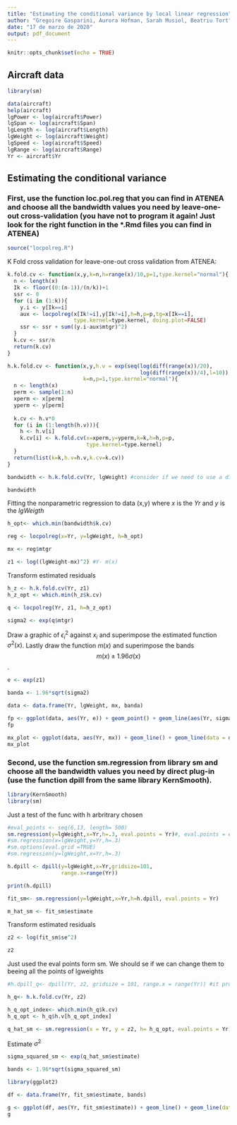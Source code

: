 ```yaml
---
title: "Estimating the conditional variance by local linear regression"
author: "Gregoire Gasparini, Aurora Hofman, Sarah Musiol, Beatriu Tort"
date: "17 de marzo de 2020"
output: pdf_document
---
```


```r
knitr::opts_chunk$set(echo = TRUE)
```

## Aircraft data
```r
library(sm)

data(aircraft)
help(aircraft)
lgPower <- log(aircraft$Power)
lgSpan <- log(aircraft$Span)
lgLength <- log(aircraft$Length)
lgWeight <- log(aircraft$Weight)
lgSpeed <- log(aircraft$Speed)
lgRange <- log(aircraft$Range)
Yr <- aircraft$Yr
```


## Estimating the conditional variance

### First, use the function loc.pol.reg that you can find in ATENEA and choose all the bandwidth values you need by leave-one-out cross-validation (you have not to program it again! Just look for the right function in the *.Rmd files you can find in ATENEA)

```r
source("locpolreg.R")
```

K Fold cross validation for leave-one-out cross validation from ATENEA:

```r
k.fold.cv <- function(x,y,k=n,h=range(x)/10,p=1,type.kernel="normal"){
  n <- length(x)
  Ik <- floor((0:(n-1))/(n/k))+1
  ssr <- 0
  for (i in (1:k)){
    y.i <- y[Ik==i]
    aux <- locpolreg(x[Ik!=i],y[Ik!=i],h=h,p=p,tg=x[Ik==i],
                     type.kernel=type.kernel, doing.plot=FALSE)
    ssr <- ssr + sum((y.i-aux$mtgr)^2)
  }
  k.cv <- ssr/n
  return(k.cv)
}

h.k.fold.cv <- function(x,y,h.v = exp(seq(log(diff(range(x))/20),
                                          log(diff(range(x))/4),l=10)), 
                        k=n,p=1,type.kernel="normal"){
  n <- length(x)
  perm <- sample(1:n)
  xperm <- x[perm]
  yperm <- y[perm]
  
  k.cv <- h.v*0
  for (i in (1:length(h.v))){
    h <- h.v[i]
    k.cv[i] <- k.fold.cv(x=xperm,y=yperm,k=k,h=h,p=p,
                         type.kernel=type.kernel)
  }
  return(list(k=k,h.v=h.v,k.cv=k.cv))
}

bandwidth <- h.k.fold.cv(Yr, lgWeight) #consider if we need to use a different vector for h.v

bandwidth

```

Fitting the nonparametric regression to data (x,y) where $x$ is the $Yr$ and $y$ is the $lgWeigth$

```r
h_opt<- which.min(bandwidth$k.cv)

reg <- locpolreg(x=Yr, y=lgWeight, h=h_opt) 

mx <- reg$mtgr

z1 <- log((lgWeight-mx)^2) #Y- m(x)

```

Transform estimated residuals

```r
h_z <- h.k.fold.cv(Yr, z1) 
h_z_opt <- which.min(h_z$k.cv)

q <- locpolreg(Yr, z1, h=h_z_opt)

sigma2 <- exp(q$mtgr)
```

Draw a graphic of $\epsilon^2_i$ against $x_i$ and superimpose the estimated function $\sigma^2(x)$. Lastly draw the function $m(x)$ and superimpose the bands $$m(x) \pm 1.96\sigma(x)$$.

```r
e <- exp(z1)

banda <- 1.96*sqrt(sigma2)

data <- data.frame(Yr, lgWeight, mx, banda)

fp <- ggplot(data, aes(Yr, e)) + geom_point() + geom_line(aes(Yr, sigma2))
fp

mx_plot <- ggplot(data, aes(Yr, mx)) + geom_line() + geom_line(data = data, aes(Yr, mx+ banda), colour = 'red', linetype = "dashed")+ geom_line(data = data, aes(Yr, mx- banda), colour = 'red', linetype = "dashed") #+ geom_point(data = data, aes(Yr, lgWeight))
mx_plot

```


### Second, use the function sm.regression from library sm and choose all the bandwidth values you need by direct plug-in (use the function dpill from the same library KernSmooth).

```r
library(KernSmooth)
library(sm)

```

Just a test of the func with h arbritrary chosen

```r

#eval_points <- seq(6,13, length= 500)
sm.regression(y=lgWeight,x=Yr,h=.3, eval.points = Yr)#, eval.points = eval_points)
#sm.regression(x=lgWeight,y=Yr,h=.3)
#sm.options(eval.grid =TRUE)
#sm.regression(y=lgWeight,x=Yr,h=.3)

```

```r
h.dpill <- dpill(y=lgWeight,x=Yr,gridsize=101,
                 range.x=range(Yr))

print(h.dpill)
```
```r
fit_sm<- sm.regression(y=lgWeight,x=Yr,h=h.dpill, eval.points = Yr)
```

```r
m_hat_sm <- fit_sm$estimate
```

Transform estimated residuals

```r
z2 <- log(fit_sm$se^2)

z2

```

Just used the eval points form sm. We should se if we can change them to beeing all the points of lgweights

```r


#h.dpill_q<- dpill(Yr, z2, gridsize = 101, range.x = range(Yr)) #it produces a Nan value!!!!!! I dont know why. Why do we need it??

h_q<- h.k.fold.cv(Yr, z2) 

h_q_opt_index<- which.min(h_q$k.cv)
h_q_opt <- h_q$h.v[h_q_opt_index]

q_hat_sm <- sm.regression(x = Yr, y = z2, h= h_q_opt, eval.points = Yr)


```

Estimate $\sigma^2$

```r
sigma_squared_sm <- exp(q_hat_sm$estimate)
```

```r
bands <- 1.96*sqrt(sigma_squared_sm)
```

```r
library(ggplot2)

df <- data.frame(Yr, fit_sm$estimate, bands)

g <- ggplot(df, aes(Yr, fit_sm$estimate)) + geom_line() + geom_line(data = df, aes(Yr, fit_sm$estimate+ bands), colour = 'red', linetype = "dashed")+ geom_line(data = df, aes(Yr, fit_sm$estimate- bands), colour = 'red', linetype = "dashed")
g
```

